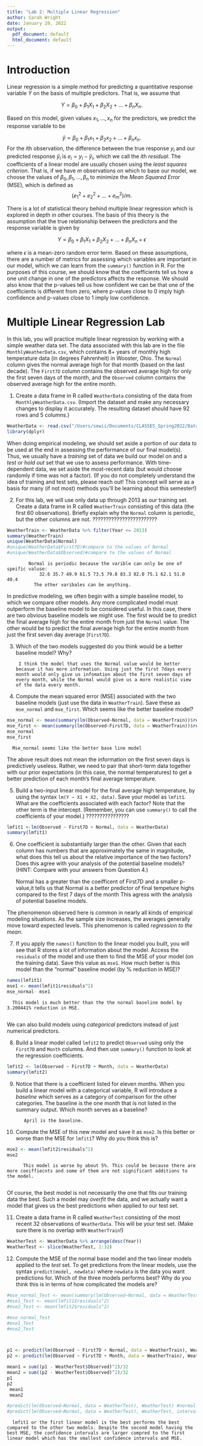 ```yaml
---
title: "Lab 2: Multiple Linear Regression"
author: Sarah Wright  
date: January 20, 2022
output:
  pdf_document: default
  html_document: default
---
```


# Introduction

Linear regression is a simple method for predicting a quantitative response variable $Y$ on the basis of multiple predictors. That is, we assume that 

$$Y = \beta_0 + \beta_1 X_1 + \beta_2X_2 + \ldots + \beta_n X_n.$$

Based on this model, given values $x_1, \ldots, x_n$ for the predictors, we predict the response variable to be 

$$\hat y = \beta_0 + \beta_1 x_1 + \beta_2x_2 + \ldots + \beta_n x_n.$$
For the $i$th observation, the difference between the true response $y_i$ and our predicted response $\hat y_i$ is $e_i = y_i - \hat y_i$, which we call the $i$th _residual_. The coefficients of a linear model are usually chosen using the _least squares criterion_. That is, if we have $m$ observations on which to base our model, we choose the values of $\beta_0, \beta_1, \ldots, \beta_n$ to minimize the _Mean Squared Error_ (MSE), which is defined as $$(e_1^2 + e_2^2 + \ldots + e_m^2)/m.$$ 



There is a lot of statistical theory behind multiple linear regression which is explored in depth in other courses. The basis of this theory is the assumption that the true relationship between 
the predictors and the response variable is given by

$$Y = \beta_0 + \beta_1 X_1 + \beta_2X_2 + \ldots + \beta_n X_n + \epsilon$$

where $\epsilon$ is a mean-zero random error term. Based on these assumptions, there are a number of metrics for assessing which variables are important in our model, which we can learn from the `summary()` function in R. For the purposes of this course, we should know that the coefficients tell us how a one unit change in one of the predictors affects the response. We should also know that the p-values tell us how confident we can be that one of the coefficients is different from zero, where p-values close to 0 imply high confidence and p-values close to 1 imply low confidence.


# Multiple Linear Regression Lab 

In this lab, you will practice multiple linear regression by working with a simple weather data set. The data associated with this lab are in the file `MonthlyWeatherData.csv`, which contains
8+ years of monthly high temperature data (in degrees Fahrenheit) in Wooster, Ohio. The `Normal` column gives the normal average high for that month (based on the last decade). The `First7D` column contains the observed average high for only the first seven days of the month, and the `Observed` column contains the observed average high for the entire month. 

1) Create a data frame in R called `WeatherData` consisting of the data from 
`MonthlyWeatherData.csv`. (Import the dataset and make any necessary changes to display it accurately. The resulting dataset should have 92 rows and 5 columns.)

```r
WeatherData <- read.csv("/Users/sewii/Documents/CLASSES_Spring2022/Data325_AppliedDataScience/MonthlyWeatherData.csv", header=TRUE)
library(dplyr)
```

When doing empirical modeling, we should set aside a portion of our data to be used at the end in assessing the performance of our final model(s). Thus, we usually have a _training_ set of data we build our model on and a _test_ or _hold out_ set that we use to assess performance. With time-dependent data, we set aside the most-recent data (but would choose randomly if time was not a factor). (If you do not completely understand the idea of training and test sets, please reach out! This concept will serve as a basis for many (if not most) methods you'll be learning about this semester!)

2) For this lab, we will use only data up through 2013 as our training set. Create a data frame in R called `WeatherTrain` consisting of this data (the first 60 observations). Briefly explain why the `Normal` column is periodic, but the other columns are not.
????????????????????????
```r
WeatherTrain <- WeatherData %>% filter(Year <= 2013)
summary(WeatherTrain)
unique(WeatherData$Normal)
#unique(WeatherData$First7D)#compare to the values of Normal 
#unique(WeatherData$Observed)#compare to the values of Normal 
```
            
            Normal is periodic because the varible can only be one of speific valuse: 
                32.6 35.7 49.9 61.5 73.5 79.8 83.3 82.0 75.1 62.1 51.0 40.4
              The other varibales can be anything.

In predictive modeling, we often begin with a simple baseline model, to which we compare other models. Any more complicated model must outperform the baseline model to be considered useful.
In this case, there are two obvious baseline models we might use. The first would be to predict the final average high for the entire month from just the `Normal` value. The other would be to predict the final average high for the entire month from just the first seven day average (`First7D`). 

3) Which of the two models suggested do you think would be a better baseline model? Why? 

        I think the model that uses the Normal value would be better becasue it has more information. Using just the first 7days every month would only give us infomation about the first seven days of every month, while the Normal would give us a more realistic view of the data every month. 
        
4) Compute the mean squared error (MSE) associated with the two baseline models (just use the data in `WeatherTrain`). Save these as `mse_normal` and `mse_first`. Which seems like the better baseline model?

```r
mse_normal <- mean(summary(lm(Observed~Normal, data = WeatherTrain))$residuals^2)
mse_first <- mean(summary(lm(Observed~First7D, data = WeatherTrain))$residuals^2)
mse_normal
mse_first
```

      Mse_normal seems like the better base line model  
  
The above result does not mean the information on the first seven days is predictively useless. Rather, we need to pair that short-term data together with our prior expectations (in this case, the normal temperatures) to get a better prediction of each month’s final average temperature.

5) Build a two-input linear model for the final average high temperature, by using the syntax `lm(Y ~ X1 + X2, data)`. Save your model as `lmfit1`. What are the coefficients associated with each factor? Note that the other term is the intercept. (Remember, you can use `summary()` to call the coefficients of your model.)
????????????????

```r
lmfit1 <-lm(Observed ~ First7D + Normal, data = WeatherData)
summary(lmfit1)
```
          
      
          
          
6) One coefficient is substantially larger than the other. Given that each column has numbers that are approximately the same in magnitude, what does this tell us about the relative importance of the two factors? Does this agree with your analysis of the potential baseline models? (HINT: Compare with your answers from Question 4.)

      Normal has a greater than the coeifficent of First7D and a smaller p-value,it tells us that Normal is a better predictor of final tempeture highs compared to the first 7 days of the month   This agress with the analysis of potential baseline models. 

The phenomenon observed here is common in nearly all kinds of empirical modeling situations. As the sample size increases, the averages generally move toward expected levels. This phenomenon is called _regression to the mean_.


7) If you apply the `names()` function to the linear model you built, you will see that R stores a lot of information about the model. Access the `residuals` of the model and use them to find the MSE of your model (on the training data). Save this value as `mse1`. How much better is this model than the "normal" baseline model (by % reduction in MSE)?

```r
names(lmfit1)
mse1 <- mean(lmfit1$residuals^2)
mse_normal- mse1
```

      This model is much better than the the normal baseline model by 3.200441% reduction in MSE. 
      
We can also build models using _categorical_ predictors instead of just numerical predictors. 

8) Build a linear model called `lmfit2` to predict `Observed` using only the `First7D` and `Month` columns. And then use `summary()` function to look at the regression coefficients. 

```r
lmfit2 <- lm(Observed ~ First7D + Month, data = WeatherData)
summary(lmfit2)
```

9) Notice that there is a coefficient listed for eleven months. When you build a linear model with a categorical variable, R will introduce a _baseline_ which serves as a category of comparison for the other categories. The baseline is the one month that is not listed in the summary output. Which month serves as a baseline?
          
          April is the baseline. 
          
10) Compute the MSE of this new model and save it as `mse2`. Is this better or worse than the MSE for `lmfit1`? Why do you think this is?

```r
mse2 <- mean(lmfit2$residuals^2)
mse2
```
          
          This model is worse by about 5%. This could be because there are more coeiffiecnts and some of them are not significant additions to the model. 
          
Of course, the best model is not necessarily the one that fits our training data the best. Such a model may _overfit_ the data, and we actually want a model that gives us the best predictions when applied to our test set. 

11) Create a data frame in R called `WeatherTest` consisting of the most recent 32 observations of `WeatherData`. This will be your test set. (Make sure there is no overlap with `WeatherTrain`!)

```r
WeatherTest <- WeatherData %>% arrange(desc(Year))
WeatherTest <- slice(WeatherTest, 1:32)
```


12) Compute the MSE of the normal base model and the two linear models applied to the *test* set. To get predictions from the linear models, use the syntax `predict(model, newdata)` where `newdata` is the data you want predictions for. Which of the three models performs best? Why do you think this is in terms of how complicated the models are?

```r
#mse_normal_Test <- mean(summary(lm(Observed~Normal, data = WeatherTest))$residuals^2)
#mse1_Test <- mean(lmfit1$residuals^2)
#mse2_Test <- mean(lmfit2$residuals^2)

#mse_normal_Test
#mse1_Test
#mse2_Test



p1 <- predict(lm(Observed ~ First7D + Normal, data = WeatherTrain), WeatherTest) #lmfit1 model  
p2 <- predict(lm(Observed ~ First7D + Month, data = WeatherTrain), WeatherTest) #lmfit2 model 

mean1 = sum((p1 - WeatherTest$Observed)^2)/32
mean2 = sum((p2 - WeatherTest$Observed)^2)/32
p1
p2
 mean1
 mean2

#predict(lm(Observed~Normal, data = WeatherTest), WeatherTest) #normal model 
#predict(lm(Observed~Normal, data = WeatherTest), WeatherTest, interval = "confidence") #normal model 
```

      lmfit1 or the first linear model is the best performs the best compared to the other two models. Despite the second model having the best MSE, the confidence intervals are larger compred to the first linear model which has the smallest confidence intervals and MSE. 
